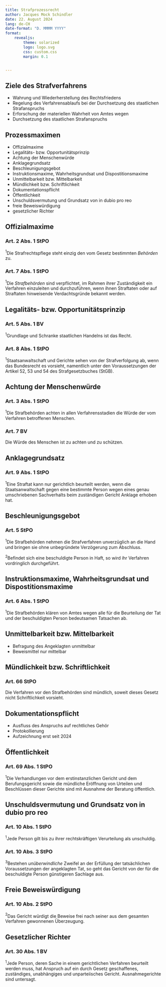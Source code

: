 ```yaml
---
title: Strafprozessrecht
author: Jacques Mock Schindler
date: 22. August 2024
lang: de-CH
date-format: "D. MMMM YYYY"
format: 
    revealjs:
        theme: solarized
        logo: logo.svg
        css: custom.css
        margin: 0.1


---
```



## Ziele des Strafverfahrens

:::{.incremental}

* Wahrung und Wiederherstellung des Rechtsfriedens
* Regelung des Verfahrensablaufs bei der Durchsetzung des staatlichen Strafanspruchs
* Erforschung der materiellen Wahrheit von Amtes wegen
* Durchsetzung des staatlichen Strafanspruchs

:::

## Prozessmaximen {.scrollable}

:::{.incremental}

* Offizialmaxime
* Legalitäts- bzw. Opportunitätsprinzip
* Achtung der Menschenwürde
* Anklagegrundsatz
* Beschleunigungsgebot
* Instruktionsmaxime, Wahrheitsgrundsat und Dispostitionsmaxime
* Unmittelbarkeit bzw. Mittelbarkeit
* Mündlichkeit bzw. Schriftlichkeit
* Dokumentationspflicht
* Öffentlichkeit
* Unschuldsvermutung und Grundsatz von in dubio pro reo 
* freie Beweiswürdigung
* gesetzlicher Richter

:::

## Offizialmaxime

### Art. 2 Abs. 1 StPO

$^1$Die Strafrechtspflege steht einzig den vom Gesetz bestimmten *Behörden* zu.


### Art. 7 Abs. 1 StPO

$^1$Die *Strafbehörden* sind verpflichtet, im Rahmen ihrer Zuständigkeit 
ein Verfahren einzuleiten und durchzuführen, wenn ihnen Straftaten 
oder auf Straftaten hinweisende Verdachtsgründe bekannt werden.

## Legalitäts- bzw. Opportunitätsprinzip

### Art. 5 Abs. 1 BV

$^1$Grundlage und Schranke staatlichen Handelns ist das Recht.

### Art. 8 Abs. 1 StPO

$^1$Staatsanwaltschaft und Gerichte sehen von der Strafverfolgung ab,
wenn das Bundesrecht es vorsieht, namentlich unter den Voraussetzungen 
der Artikel 52, 53 und 54 des Strafgesetzbuches (StGB).

## Achtung der Menschenwürde

### Art. 3 Abs. 1 StPO

$^1$Die Strafbehörden achten in allen Verfahrensstadien die Würde 
der vom Verfahren betroffenen Menschen.

### Art. 7 BV

Die Würde des Menschen ist zu achten und zu schützen.

## Anklagegrundsatz

### Art. 9 Abs. 1 StPO

$^1$Eine Straftat kann nur gerichtlich beurteilt werden, wenn 
die Staatsanwaltschaft gegen eine bestimmte Person wegen eines 
genau umschriebenen Sachverhalts beim zuständigen Gericht 
Anklage erhoben hat.

## Beschleunigungsgebot

### Art. 5 StPO

$^1$Die Strafbehörden nehmen die Strafverfahren unverzüglich 
an die Hand und bringen sie ohne unbegründete Verzögerung zum Abschluss.

$^2$Befindet sich eine beschuldigte Person in Haft, so wird ihr 
Verfahren vordringlich durchgeführt.

## Instruktionsmaxime, Wahrheitsgrundsat und Dispostitionsmaxime

### Art. 6 Abs. 1 StPO

$^1$Die Strafbehörden klären von Amtes wegen alle für die 
Beurteilung der Tat und der beschuldigten Person bedeutsamen Tatsachen ab.

## Unmittelbarkeit bzw. Mittelbarkeit

:::{.incremental}

* Befragung des Angeklagten unmittelbar
* Beweismittel nur mittelbar
:::

## Mündlichkeit bzw. Schriftlichkeit

### Art. 66 StPO

Die Verfahren vor den Strafbehörden sind mündlich, 
soweit dieses Gesetz nicht Schriftlichkeit vorsieht.

## Dokumentationspflicht

:::{.incremental}

* Ausfluss des Anspruchs auf rechtliches Gehör
* Protokollierung
* Aufzeichnung erst seit 2024

:::

## Öffentlichkeit

### Art. 69 Abs. 1 StPO

$^1$Die Verhandlungen vor dem erstinstanzlichen Gericht 
und dem Berufungsgericht sowie die mündliche Eröffnung 
von Urteilen und Beschlüssen dieser Gerichte sind mit 
Ausnahme der Beratung öffentlich.

## Unschuldsvermutung und Grundsatz von in dubio pro reo 

### Art. 10 Abs. 1 StPO

$^1$Jede Person gilt bis zu ihrer rechtskräftigen Verurteilung 
als unschuldig.

### Art. 10 Abs. 3 StPO

$^3$Bestehen *unüberwindliche* Zweifel an der Erfüllung der 
tatsächlichen Voraussetzungen der angeklagten Tat, so geht 
das Gericht von der für die beschuldigte Person günstigeren 
Sachlage aus.

## Freie Beweiswürdigung

### Art. 10 Abs. 2 StPO

$^2$Das Gericht würdigt die Beweise frei nach seiner aus dem 
gesamten Verfahren gewonnenen Überzeugung.

## Gesetzlicher Richter

### Art. 30 Abs. 1 BV

$^1$Jede Person, deren Sache in einem gerichtlichen Verfahren 
beurteilt werden muss, hat Anspruch auf ein durch Gesetz geschaffenes, 
zuständiges, unabhängiges und unparteiisches Gericht. 
Ausnahmegerichte sind untersagt.